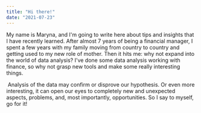 ```yaml
---
title: "Hi there!"
date: "2021-07-23"
---
```


My name is Maryna, and I'm going to write here about tips and insights that I have recently learned. After almost 7 years of being a financial manager, I spent a few years with my family moving from country to country and getting used to my new role of mother. Then it hits me: why not expand into the world of data analysis? I've done some data analysis working with finance, so why not grasp new tools and make some really interesting things.

​​ Analysis of the data may confirm or disprove our hypothesis. Or even more interesting, it can open our eyes to completely new and unexpected aspects, problems, and, most importantly, opportunities. So I say to myself, go for it!
